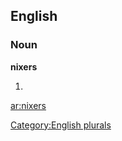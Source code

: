 
==English==

===Noun===
'''nixers'''

# {{plural of|[[nixer]]}}

[[Category:English plurals]]

[[ar:nixers]]